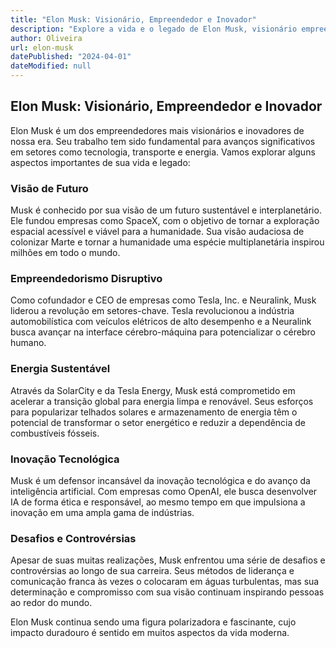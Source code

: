 ```yaml
---
title: "Elon Musk: Visionário, Empreendedor e Inovador"
description: "Explore a vida e o legado de Elon Musk, visionário empreendedor e líder de algumas das empresas mais inovadoras do mundo."
author: Oliveira
url: elon-musk
datePublished: "2024-04-01"
dateModified: null
---
```


## Elon Musk: Visionário, Empreendedor e Inovador

Elon Musk é um dos empreendedores mais visionários e inovadores de nossa era. Seu trabalho tem sido fundamental para avanços significativos em setores como tecnologia, transporte e energia. Vamos explorar alguns aspectos importantes de sua vida e legado:

### Visão de Futuro

Musk é conhecido por sua visão de um futuro sustentável e interplanetário. Ele fundou empresas como SpaceX, com o objetivo de tornar a exploração espacial acessível e viável para a humanidade. Sua visão audaciosa de colonizar Marte e tornar a humanidade uma espécie multiplanetária inspirou milhões em todo o mundo.

### Empreendedorismo Disruptivo

Como cofundador e CEO de empresas como Tesla, Inc. e Neuralink, Musk liderou a revolução em setores-chave. Tesla revolucionou a indústria automobilística com veículos elétricos de alto desempenho e a Neuralink busca avançar na interface cérebro-máquina para potencializar o cérebro humano.

### Energia Sustentável

Através da SolarCity e da Tesla Energy, Musk está comprometido em acelerar a transição global para energia limpa e renovável. Seus esforços para popularizar telhados solares e armazenamento de energia têm o potencial de transformar o setor energético e reduzir a dependência de combustíveis fósseis.

### Inovação Tecnológica

Musk é um defensor incansável da inovação tecnológica e do avanço da inteligência artificial. Com empresas como OpenAI, ele busca desenvolver IA de forma ética e responsável, ao mesmo tempo em que impulsiona a inovação em uma ampla gama de indústrias.

### Desafios e Controvérsias

Apesar de suas muitas realizações, Musk enfrentou uma série de desafios e controvérsias ao longo de sua carreira. Seus métodos de liderança e comunicação franca às vezes o colocaram em águas turbulentas, mas sua determinação e compromisso com sua visão continuam inspirando pessoas ao redor do mundo.

Elon Musk continua sendo uma figura polarizadora e fascinante, cujo impacto duradouro é sentido em muitos aspectos da vida moderna.

